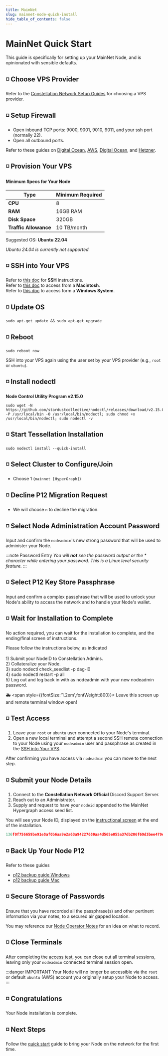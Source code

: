 ```yaml
---
title: MainNet
slug: mainnet-node-quick-install
hide_table_of_contents: false
---
```



# MainNet Quick Start

This guide is specifically for setting up your MainNet Node, and is opinionated with sensible defaults.

## ◽ Choose VPS Provider
Refer to the [Constellation Network Setup Guides](/validate/setup-guides/) for choosing a VPS provider.

## ◽ Setup Firewall
- Open inbound TCP ports: 9000, 9001, 9010, 9011, and your ssh port (normally 22).
- Open all outbound ports.

Refer to these guides on [Digital Ocean](/validate/setup-guides/do/sgDroplet), [AWS](/validate/setup-guides/aws/sg), [Digital Ocean](/validate/setup-guides/gcp/sg), and [Hetzner](https://docs.hetzner.com/cloud/firewalls/getting-started/creating-a-firewall/).

## ◽ Provision Your VPS

#### Minimum Specs for Your Node

| Type            | Minimum Required  |
|-----------------|----------|
| **CPU**         | 8       |
| **RAM**         | 16GB RAM |
| **Disk Space**  | 320GB    |
| **Traffic Allowance** | 10 TB/month |

Suggested OS: **Ubuntu 22.04**

*Ubuntu 24.04 is currently not supported.*

## ◽ SSH into Your VPS
Refer to [this doc](/validate/validator/ssh-keys) for **SSH** instructions.<br />
Refer to [this doc](/validate/resources/accessMac) to access from a **Macintosh**.<br />
Refer to [this doc](/validate/resources/accessWin) to access form a **Windows System**.<br />

## ◽ Update OS
```
sudo apt-get update && sudo apt-get upgrade
```

## ◽ Reboot
```
sudo reboot now
```
SSH into your VPS again using the user set by your VPS provider (e.g., `root` or `ubuntu`).

## ◽ Install nodectl 
**Node Control Utility Program v2.15.0**
```
sudo wget -N https://github.com/stardustcollective/nodectl/releases/download/v2.15.0/nodectl_x86_64 -P /usr/local/bin -O /usr/local/bin/nodectl; sudo chmod +x /usr/local/bin/nodectl; sudo nodectl -v
```

## ◽ Start Tessellation Installation
```
sudo nodectl install --quick-install
```

## ◽ Select Cluster to Configure/Join

- Choose 1 (`mainnet [HyperGraph]`)

## ◽ Decline P12 Migration Request

- We will choose `n` to decline the migration.

## ◽ Select Node Administration Account Password

Input and confirm the `nodeadmin`'s new strong password that will be used to administer your Node.

:::note Password Entry
  *You will **not** see the password output or the \* character while entering your password. This is a Linux level security feature.*
:::

## ◽ Select P12 Key Store Passphrase

Input and confirm a complex passphrase that will be used to unlock your Node's ability to access the network and to handle your Node's wallet.

## ◽ Wait for Installation to Complete

No action required, you can wait for the installation to complete, and the ending/final screen of instructions.

<MacWindow>
Please follow the instructions below, as indicated<br />
<br />
1) Submit your NodeID to Constellation Admins.<br />
2) Collateralize your Node.<br />
3) sudo nodectl check_seedlist -p dag-l0<br />
4) sudo nodectl restart -p all<br />
5) Log out and log back in with as nodeadmin with your new nodeadmin password.<br />
</MacWindow>

🚑 <span style={{fontSize:'1.2em',fontWeight:800}}>&nbsp;Leave this screen up and remote terminal window open!</span>

## ◽ Test Access 
1. Leave your `root` or `ubuntu` user connected to your Node's terminal. 
1. Open a new local terminal and attempt a second SSH remote connection to your Node using your `nodeadmin` user and passphrase as created in the [SSH into Your VPS](#-ssh-into-your-vps).

After confirming you have access via `nodeadmin` you can move to the next step.

## ◽ Submit your Node Details

1. Connect to the **Constellation Network Official** Discord Support Server.  
1. Reach out to an Administrator.
1. Supply and request to have your `nodeid` appended to the MainNet Hypergraph access seed list.

You will see your Node ID, displayed on the [instructional screen](#-wait-for-installation-to-complete) at the end of the installation.

```jsx title="Example 128 length hexadecimal number."
136f0f756659be91e8af0b6aa9e2a63a94227680aa4d565e055a37db206f69d3bee479e7f37e8c9c9efa40278ddc98eab2b07f0fc0cf17fdf13ca012082ba813
```

## ◽ Back Up Your Node P12
Refer to these guides
- [p12 backup guide Windows](/validate/resources/p12backup-win)
- [p12 backup guide Mac](/validate/resources/p12backup-mac) 

## ◽ Secure Storage of Passwords
Ensure that you have recorded all the passphrase(s) and other pertinent information via your notes, to a secured air gapped location.

You may reference our [Node Operator Notes](/validate/resources/nodectlNotes) for an idea on what to record.

## ◽ Close Terminals
After completing the [access test](#-test-access), you can close out all terminal sessions, leaving only your `nodeadmin` connected terminal session open.

:::danger IMPORTANT 
Your Node will no longer be accessible via the `root` or default `ubuntu` (AWS) account you originally setup your Node to access.
:::

## ◽ Congratulations 
Your Node installation is complete.

## ◽ Next Steps
Follow the [quick start](/validate/quick-start/online-quick-start) guide to bring your Node on the network for the first time.